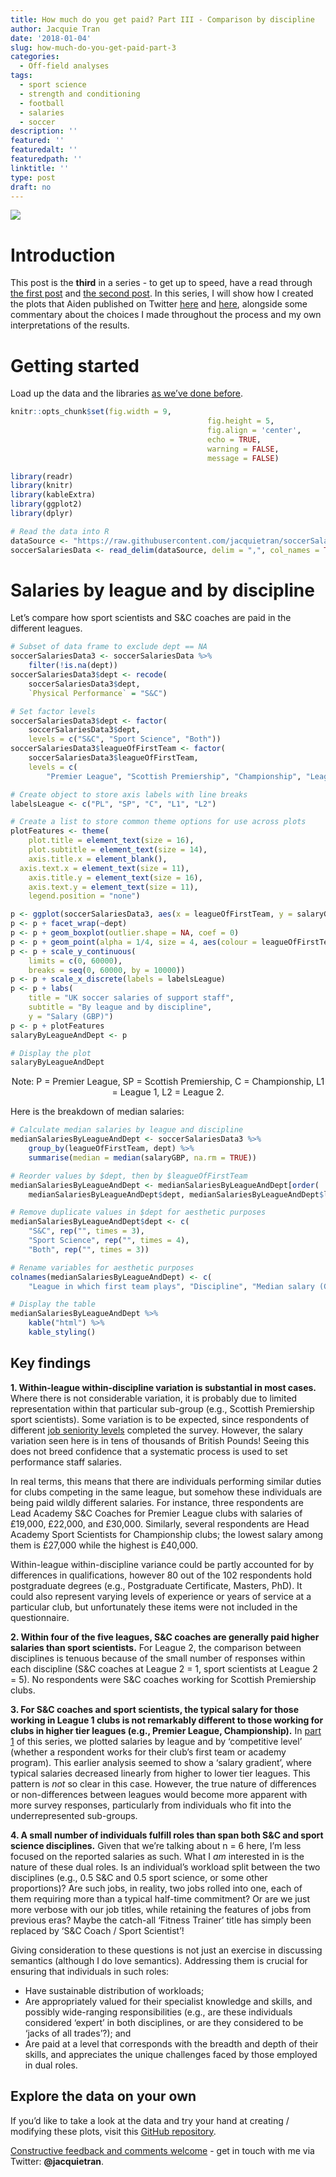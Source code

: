 ```yaml
---
title: How much do you get paid? Part III - Comparison by discipline
author: Jacquie Tran
date: '2018-01-04'
slug: how-much-do-you-get-paid-part-3
categories:
  - Off-field analyses
tags:
  - sport science
  - strength and conditioning
  - football
  - salaries
  - soccer
description: ''
featured: ''
featuredalt: ''
featuredpath: ''
linktitle: ''
type: post
draft: no
---
```


![](/img/post/170314-F-MA978-058.JPG)

# Introduction
This post is the **third** in a series - to get up to speed, have a read through [the first post](/2018/01/02/how-much-do-you-get-paid-part-1.html/) and [the second post](/2018/01/03/how-much-do-you-get-paid-part-2.html/). In this series, I will show how I created the plots that Aiden published on Twitter [here](https://www.twitter.com/ajoakley/status/944564698166513665/) and [here](https://twitter.com/ajoakley/status/944936008285552642/), alongside some commentary about the choices I made throughout the process and my own interpretations of the results.

# Getting started
Load up the data and the libraries [as we've done before](/2018/01/02/how-much-do-you-get-paid-part-1.html/).

``` r

knitr::opts_chunk$set(fig.width = 9,
											fig.height = 5,
											fig.align = 'center',
											echo = TRUE,
											warning = FALSE,
											message = FALSE)

```

``` r
library(readr)
library(knitr)
library(kableExtra)
library(ggplot2)
library(dplyr)

# Read the data into R
dataSource <- "https://raw.githubusercontent.com/jacquietran/soccerSalariesDataPublic/master/soccerSalariesDataPublic.csv"
soccerSalariesData <- read_delim(dataSource, delim = ",", col_names = TRUE, col_types = NULL)

```

# Salaries by league and by discipline
Let's compare how sport scientists and S&C coaches are paid in the different leagues.

``` r

# Subset of data frame to exclude dept == NA
soccerSalariesData3 <- soccerSalariesData %>%
	filter(!is.na(dept))
soccerSalariesData3$dept <- recode(
	soccerSalariesData3$dept,
	`Physical Performance` = "S&C")

# Set factor levels
soccerSalariesData3$dept <- factor(
	soccerSalariesData3$dept,
	levels = c("S&C", "Sport Science", "Both"))
soccerSalariesData3$leagueOfFirstTeam <- factor(
    soccerSalariesData3$leagueOfFirstTeam,
    levels = c(
        "Premier League", "Scottish Premiership", "Championship", "League 1", "League 2"))

# Create object to store axis labels with line breaks
labelsLeague <- c("PL", "SP", "C", "L1", "L2")

# Create a list to store common theme options for use across plots
plotFeatures <- theme(
	plot.title = element_text(size = 16),
	plot.subtitle = element_text(size = 14),
	axis.title.x = element_blank(),
  axis.text.x = element_text(size = 11),
	axis.title.y = element_text(size = 16),
	axis.text.y = element_text(size = 11),
	legend.position = "none")

p <- ggplot(soccerSalariesData3, aes(x = leagueOfFirstTeam, y = salaryGBP))
p <- p + facet_wrap(~dept)
p <- p + geom_boxplot(outlier.shape = NA, coef = 0)
p <- p + geom_point(alpha = 1/4, size = 4, aes(colour = leagueOfFirstTeam))
p <- p + scale_y_continuous(
	limits = c(0, 60000),
	breaks = seq(0, 60000, by = 10000))
p <- p + scale_x_discrete(labels = labelsLeague)
p <- p + labs(
	title = "UK soccer salaries of support staff",
	subtitle = "By league and by discipline",
	y = "Salary (GBP)")
p <- p + plotFeatures
salaryByLeagueAndDept <- p

# Display the plot
salaryByLeagueAndDept

```

<center>Note: P = Premier League, SP = Scottish Premiership, C = Championship, L1 = League 1, L2 = League 2.</center>

Here is the breakdown of median salaries:

``` r

# Calculate median salaries by league and discipline
medianSalariesByLeagueAndDept <- soccerSalariesData3 %>%
	group_by(leagueOfFirstTeam, dept) %>%
	summarise(median = median(salaryGBP, na.rm = TRUE))

# Reorder values by $dept, then by $leagueOfFirstTeam
medianSalariesByLeagueAndDept <- medianSalariesByLeagueAndDept[order(
	medianSalariesByLeagueAndDept$dept, medianSalariesByLeagueAndDept$leagueOfFirstTeam), ]

# Remove duplicate values in $dept for aesthetic purposes
medianSalariesByLeagueAndDept$dept <- c(
	"S&C", rep("", times = 3),
	"Sport Science", rep("", times = 4),
	"Both", rep("", times = 3))

# Rename variables for aesthetic purposes
colnames(medianSalariesByLeagueAndDept) <- c(
	"League in which first team plays", "Discipline", "Median salary (GBP, £)")

# Display the table
medianSalariesByLeagueAndDept %>%
	kable("html") %>%
	kable_styling()

```

## Key findings

**1. Within-league within-discipline variation is substantial in most cases.** Where there is not considerable variation, it is probably due to limited representation within that particular sub-group (e.g., Scottish Premiership sport scientists). Some variation is to be expected, since respondents of different [job seniority levels](/2018/01/03/how-much-do-you-get-paid-part-2.html/) completed the survey. However, the salary variation seen here is in tens of thousands of British Pounds! Seeing this does not breed confidence that a systematic process is used to set performance staff salaries.

In real terms, this means that there are individuals performing similar duties for clubs competing in the same league, but somehow these individuals are being paid wildly different salaries. For instance, three respondents are Lead Academy S&C Coaches for Premier League clubs with salaries of £19,000, £22,000, and £30,000. Similarly, several respondents are Head Academy Sport Scientists for Championship clubs; the lowest salary among them is £27,000 while the highest is £40,000.

Within-league within-discipline variance could be partly accounted for by differences in qualifications, however 80 out of the 102 respondents hold postgraduate degrees (e.g., Postgraduate Certificate, Masters, PhD). It could also represent varying levels of experience or years of service at a particular club, but unfortunately these items were not included in the questionnaire.

**2. Within four of the five leagues, S&C coaches are generally paid higher salaries than sport scientists.** For League 2, the comparison between disciplines is tenuous because of the small number of responses within each discipline (S&C coaches at League 2 = 1, sport scientists at League 2 = 5). No respondents were S&C coaches working for Scottish Premiership clubs.

**3. For S&C coaches and sport scientists, the typical salary for those working in League 1 clubs is not remarkably different to those working for clubs in higher tier leagues (e.g., Premier League, Championship).** In [part 1](/2018/01/02/how-much-do-you-get-paid-part-1/) of this series, we plotted salaries by league and by 'competitive level' (whether a respondent works for their club's first team or academy program). This earlier analysis seemed to show a 'salary gradient', where typical salaries decreased linearly from higher to lower tier leagues. This pattern is _not_ so clear in this case. However, the true nature of differences or non-differences between leagues would become more apparent with more survey responses, particularly from individuals who fit into the underrepresented sub-groups.

**4. A small number of individuals fulfill roles than span both S&C and sport science disciplines.** Given that we're talking about n = 6 here, I'm less focused on the reported salaries as such. What I _am_ interested in is the nature of these dual roles. Is an individual's workload split between the two disciplines (e.g., 0.5 S&C and 0.5 sport science, or some other proportions)? Are such jobs, in reality, two jobs rolled into one, each of them requiring more than a typical half-time commitment? Or are we just more verbose with our job titles, while retaining the features of jobs from previous eras? Maybe the catch-all 'Fitness Trainer' title has simply been replaced by 'S&C Coach / Sport Scientist'!

Giving consideration to these questions is not just an exercise in discussing semantics (although I do love semantics). Addressing them is crucial for ensuring that individuals in such roles:

- Have sustainable distribution of workloads;
- Are appropriately valued for their specialist knowledge and skills, and possibly wide-ranging responsibilities (e.g., are these individuals considered 'expert' in both disciplines, or are they considered to be 'jacks of all trades'?); and
- Are paid at a level that corresponds with the breadth and depth of their skills, and appreciates the unique challenges faced by those employed in dual roles.

## Explore the data on your own
If you'd like to take a look at the data and try your hand at creating / modifying these plots, visit this [GitHub repository](www.github.com/jacquietran/soccerSalariesDataPublic).

[Constructive feedback and comments welcome](https://www.twitter.com/jacquietran/) - get in touch with me via Twitter: **@jacquietran**.